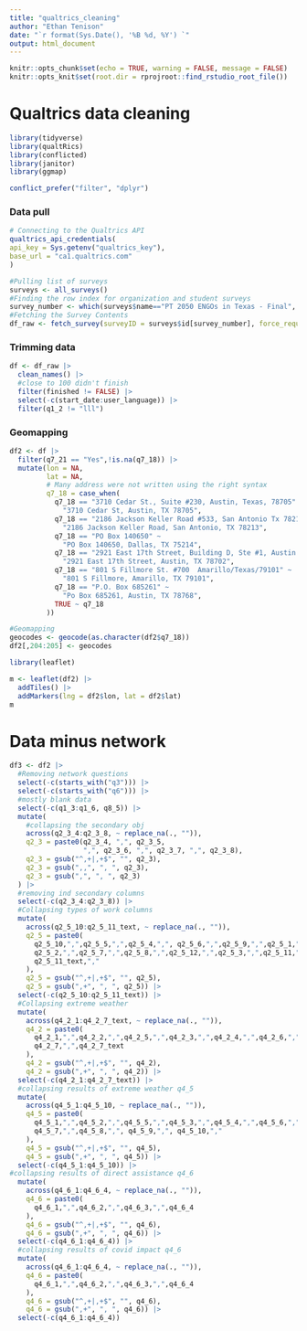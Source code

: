```yaml
---
title: "qualtrics_cleaning"
author: "Ethan Tenison"
date: "`r format(Sys.Date(), '%B %d, %Y') `"
output: html_document
---
```


```r
knitr::opts_chunk$set(echo = TRUE, warning = FALSE, message = FALSE)
knitr::opts_knit$set(root.dir = rprojroot::find_rstudio_root_file())
```

# Qualtrics data cleaning 

```r

library(tidyverse)
library(qualtRics)
library(conflicted)
library(janitor)
library(ggmap)

conflict_prefer("filter", "dplyr")

```

### Data pull 

```r

# Connecting to the Qualtrics API
qualtrics_api_credentials(
api_key = Sys.getenv("qualtrics_key"), 
base_url = "ca1.qualtrics.com"
)

#Pulling list of surveys
surveys <- all_surveys() 
#Finding the row index for organization and student surveys
survey_number <- which(surveys$name=="PT 2050 ENGOs in Texas - Final", arr.ind=TRUE)
#Fetching the Survey Contents 
df_raw <- fetch_survey(surveyID = surveys$id[survey_number], force_request = TRUE)

```

### Trimming data 

```r


df <- df_raw |> 
  clean_names() |> 
  #close to 100 didn't finish 
  filter(finished != FALSE) |> 
  select(-c(start_date:user_language)) |>
  filter(q1_2 != "lll")

```


### Geomapping

```r


df2 <- df |>
  filter(q7_21 == "Yes",!is.na(q7_18)) |>
  mutate(lon = NA, 
         lat = NA,
         # Many address were not written using the right syntax 
         q7_18 = case_when( 
           q7_18 == "3710 Cedar St., Suite #230, Austin, Texas, 78705" ~
             "3710 Cedar St, Austin, TX 78705",
           q7_18 == "2186 Jackson Keller Road #533, San Antonio Tx 78213" ~
             "2186 Jackson Keller Road, San Antonio, TX 78213",
           q7_18 == "PO Box 140650" ~
             "PO Box 140650, Dallas, TX 75214",
           q7_18 == "2921 East 17th Street, Building D, Ste #1, Austin Texas 78702" ~
             "2921 East 17th Street, Austin, TX 78702",
           q7_18 == "801 S Fillmore St. #700  Amarillo/Texas/79101" ~
             "801 S Fillmore, Amarillo, TX 79101",
           q7_18 == "P.O. Box 685261" ~
             "Po Box 685261, Austin, TX 78768",
           TRUE ~ q7_18
         ))

#Geomapping 
geocodes <- geocode(as.character(df2$q7_18))
df2[,204:205] <- geocodes

```


```r
library(leaflet)

m <- leaflet(df2) |> 
  addTiles() |> 
  addMarkers(lng = df2$lon, lat = df2$lat)
m

```

# Data minus network 

```r


df3 <- df2 |>
  #Removing network questions
  select(-c(starts_with("q3"))) |>
  select(-c(starts_with("q6"))) |>
  #mostly blank data
  select(-c(q1_3:q1_6, q8_5)) |>
  mutate(
    #collapsing the secondary obj
    across(q2_3_4:q2_3_8, ~ replace_na(., "")),
    q2_3 = paste0(q2_3_4, ",", q2_3_5,
                  ",", q2_3_6, ",", q2_3_7, ",", q2_3_8),
    q2_3 = gsub("^,+|,+$", "", q2_3),
    q2_3 = gsub(",,", ", ", q2_3),
    q2_3 = gsub(",", ", ", q2_3)
  ) |>
  #removing ind secondary columns
  select(-c(q2_3_4:q2_3_8)) |>
  #Collapsing types of work columns
  mutate(
    across(q2_5_10:q2_5_11_text, ~ replace_na(., "")),
    q2_5 = paste0(
      q2_5_10,",",q2_5_5,",",q2_5_4,",", q2_5_6,",",q2_5_9,",",q2_5_1,",",
      q2_5_2,",",q2_5_7,",",q2_5_8,",",q2_5_12,",",q2_5_3,",",q2_5_11,",",
      q2_5_11_text,","
    ),
    q2_5 = gsub("^,+|,+$", "", q2_5),
    q2_5 = gsub(",+", ", ", q2_5)) |> 
  select(-c(q2_5_10:q2_5_11_text)) |> 
  #Collapsing extreme weather 
  mutate(
    across(q4_2_1:q4_2_7_text, ~ replace_na(., "")),
    q4_2 = paste0(
      q4_2_1,",",q4_2_2,",",q4_2_5,",",q4_2_3,",",q4_2_4,",",q4_2_6,",",
      q4_2_7,",",q4_2_7_text
    ),
    q4_2 = gsub("^,+|,+$", "", q4_2),
    q4_2 = gsub(",+", ", ", q4_2)) |> 
  select(-c(q4_2_1:q4_2_7_text)) |> 
  #collapsing results of extreme weather q4_5
  mutate(
    across(q4_5_1:q4_5_10, ~ replace_na(., "")),
    q4_5 = paste0(
      q4_5_1,",",q4_5_2,",",q4_5_5,",",q4_5_3,",",q4_5_4,",",q4_5_6,",",
      q4_5_7,",",q4_5_8,",", q4_5_9,",", q4_5_10,","
    ),
    q4_5 = gsub("^,+|,+$", "", q4_5),
    q4_5 = gsub(",+", ", ", q4_5)) |> 
  select(-c(q4_5_1:q4_5_10)) |> 
#collapsing results of direct assistance q4_6
  mutate(
    across(q4_6_1:q4_6_4, ~ replace_na(., "")),
    q4_6 = paste0(
      q4_6_1,",",q4_6_2,",",q4_6_3,",",q4_6_4
    ),
    q4_6 = gsub("^,+|,+$", "", q4_6),
    q4_6 = gsub(",+", ", ", q4_6)) |> 
  select(-c(q4_6_1:q4_6_4)) |> 
  #collapsing results of covid impact q4_6
  mutate(
    across(q4_6_1:q4_6_4, ~ replace_na(., "")),
    q4_6 = paste0(
      q4_6_1,",",q4_6_2,",",q4_6_3,",",q4_6_4
    ),
    q4_6 = gsub("^,+|,+$", "", q4_6),
    q4_6 = gsub(",+", ", ", q4_6)) |> 
  select(-c(q4_6_1:q4_6_4))

```

